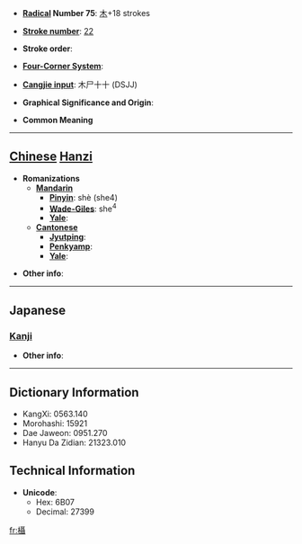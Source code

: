 * '''[[Wiktionary:Chinese radical index| Radical]] Number 75''': [[Wiktionary:Chinese radical index 木|木]]+18 strokes

* '''[[Wiktionary:Chinese total strokes index|Stroke number]]''': [[Wiktionary:Chinese total strokes index 22|22]]

* '''Stroke order''': 

* '''[[Wiktionary:Chinese four corner index|Four-Corner System]]''': 

* '''[[Wiktionary:Chinese Cangjie index|Cangjie input]]''': 木尸十十 (DSJJ)

* '''Graphical Significance and Origin''': 

* '''Common Meaning'''

----

== [[Chinese]] [[Hanzi]] ==

* '''Romanizations'''
** '''[[Mandarin]]'''
*** '''[[Pinyin]]''': shè (she4)
*** '''[[Wade-Giles]]''': she<sup>4</sup>
*** '''[[Yale]]''': 
** '''[[Cantonese]]'''
*** '''[[Jyutping]]''':
*** '''[[Penkyamp]]''': 
*** '''[[Yale]]''': 

* '''Other info''': 

----

==Japanese==
===[[Kanji]]===
{{kanji|on readings=[[しょう]] (shō)
|kun readings=[[このはがうらがえる]] (konohagauragaeru)
}}

* '''Other info''':  

----

== Dictionary Information ==

* KangXi: 0563.140
* Morohashi: 15921
* Dae Jaweon: 0951.270
* Hanyu Da Zidian: 21323.010

== Technical Information ==

* '''Unicode''':
** Hex: 6B07
** Decimal: 27399

[[fr:欇]]